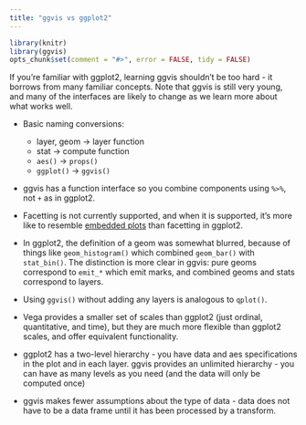 ```yaml
---
title: "ggvis vs ggplot2"
---
```


<!--
%\VignetteEngine{knitr::rmarkdown}
%\VignetteIndexEntry{ggvis vs ggplot2}
-->

```r
library(knitr)
library(ggvis)
opts_chunk$set(comment = "#>", error = FALSE, tidy = FALSE)
```

If you're familiar with ggplot2, learning ggvis shouldn't be too hard - it
borrows from many familiar concepts.  Note that ggvis is still very young,
and many of the interfaces are likely to change as we learn more about what
works well.

* Basic naming conversions: 
    * layer, geom -> layer function
    * stat -> compute function
    * `aes()` -> `props()`
    * `ggplot()` -> `ggvis()`
  
* ggvis has a function interface so you combine components using `%>%`, 
  not `+` as in ggplot2.

* Facetting is not currently supported, and when it is supported, it's more
  like to resemble [embedded plots](http://vita.had.co.nz/papers/embedded-plots.html)
  than facetting in ggplot2.

* In ggplot2, the definition of a geom was somewhat blurred, because of things
  like `geom_histogram()` which combined `geom_bar()` with `stat_bin()`. The
  distinction is more clear in ggvis: pure geoms correspond to `emit_*` which
  emit marks, and combined geoms and stats correspond to layers.

* Using `ggvis()` without adding any layers is analogous to `qplot()`.

* Vega provides a smaller set of scales than ggplot2 (just ordinal,
  quantitative, and time), but they are much more flexible than ggplot2 scales,
  and offer equivalent functionality.

* ggplot2 has a two-level hierarchy - you have data and aes specifications in
  the plot and in each layer. ggvis provides an unlimited hierarchy - you can
  have as many levels as you need (and the data will only be computed once)

* ggvis makes fewer assumptions about the type of data - data does not have
  to be a data frame until it has been processed by a transform.
